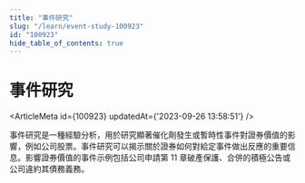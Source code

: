 ```yaml
---
title: "事件研究"
slug: "/learn/event-study-100923"
id: "100923"
hide_table_of_contents: true
---
```



# 事件研究

<ArticleMeta id={100923} updatedAt={'2023-09-26 13:58:51'} />
<div className='border-solid border-b border-t-0 my-4 border-[var(--ifm-color-gray-300)]' />

事件研究是一種經驗分析，用於研究顯著催化劑發生或暫時性事件對證券價值的影響，例如公司股票。事件研究可以揭示關於證券如何對給定事件做出反應的重要信息。影響證券價值的事件示例包括公司申請第 11 章破產保護、合併的積極公告或公司違約其債務義務。
